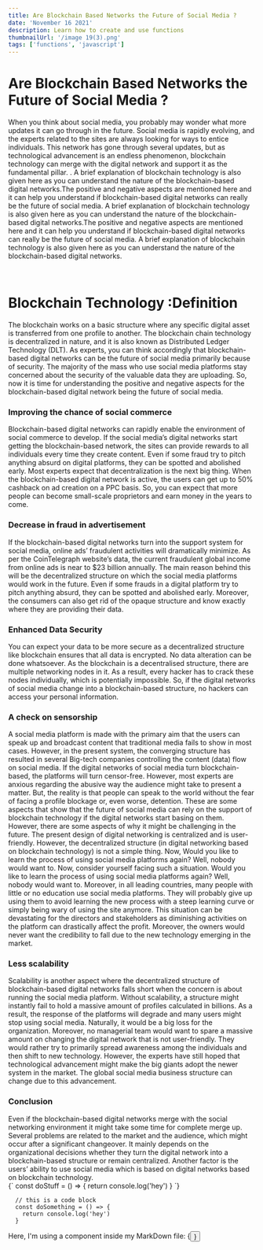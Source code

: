 ```yaml
---
title: Are Blockchain Based Networks the Future of Social Media ?
date: 'November 16 2021'
description: Learn how to create and use functions
thumbnailUrl: '/image 19(3).png'
tags: ['functions', 'javascript']
---
```


<h1 style={{color:'gold' , fontFamily:'Raleway'}}> Are Blockchain Based Networks the Future of Social Media ? </h1>



<div style={{fontSize:'18px',color:'red'}}>
  
  When you think about social media, you probably may wonder what more updates it can go through in the future. Social media is rapidly evolving, and the experts related to the sites are always looking for ways to entice individuals. This network has gone through several updates, but as technological advancement is an endless phenomenon, blockchain technology can merge with the digital network and support it as the fundamental pillar. 
. A brief explanation of blockchain technology is also given here as you can understand the nature of the blockchain-based digital networks.The positive and negative aspects are mentioned here and it can help you understand if blockchain-based digital networks can really be the future of social media. A brief explanation of blockchain technology is also given here as you can understand the nature of the blockchain-based digital networks.The positive and negative aspects are mentioned here and it can help you understand if blockchain-based digital networks can really be the future of social media. A brief explanation of blockchain technology is also given here as you can understand the nature of the blockchain-based digital networks.

</div>

<br/>


<h1  style={{color: "red"}}>Blockchain Technology :Definition</h1>


<div>
The blockchain works on a basic structure where any specific digital asset is transferred from one profile to another. The blockchain chain technology is decentralized in nature, and it is also known as Distributed Ledger Technology (DLT). 
As experts, you can think accordingly that blockchain-based digital networks can be the future of social media primarily because of security. The majority of the mass who use social media platforms stay concerned about the security of the valuable data they are uploading. 
So, now it is time for understanding the positive and negative aspects for the blockchain-based digital network being the future of social media.

</div>


### Improving the chance of social commerce

<div>
Blockchain-based digital networks can rapidly enable the environment of social commerce to develop. If the social media’s digital networks start getting the blockchain-based network, the sites can provide rewards to all individuals every time they create content. 
Even if some fraud try to pitch anything absurd on digital platforms, they can be spotted and abolished early. Most experts expect that decentralization is the next big thing. 
When the blockchain-based digital network is active, the users can get up to 50% cashback on ad creation on a PPC basis. So, you can expect that more people can become small-scale proprietors and earn money in the years to come. 

</div>




### Decrease in fraud in advertisement
<div sx={{color:'red'}}>

If the blockchain-based digital networks turn into the support system for social media, online ads’ fraudulent activities will dramatically minimize. As per the CoinTelegraph website’s data, the current fraudulent global income from online ads is near to $23 billion annually. 
The main reason behind this will be the decentralized structure on which the social media platforms would work in the future. Even if some frauds in a digital platform try to pitch anything absurd, they can be spotted and abolished early. 
Moreover, the consumers can also get rid of the opaque structure and know exactly where they are providing their data.
</div>


### Enhanced Data Security
<div>
You can expect your data to be more secure as a decentralized structure like blockchain ensures that all data is encrypted. No data alteration can be done whatsoever. As the blockchain is a decentralised structure, there are multiple networking nodes in it. As a result, every hacker has to crack these nodes individually, which is potentially impossible. 
So, if the digital networks of social media change into a blockchain-based structure, no hackers can access your personal information.

</div>

### A check on sensorship
<div>
A social media platform is made with the primary aim that the users can speak up and broadcast content that traditional media fails to show in most cases. However, in the present system, the converging structure has resulted in several Big-tech companies controlling the content (data) flow on social media. 
If the digital networks of social media turn blockchain-based, the platforms will turn censor-free. However, most experts are anxious regarding the abusive way the audience might take to present a matter.  
But, the reality is that people can speak to the world without the fear of facing a profile blockage or, even worse, detention. 
These are some aspects that show that the future of social media can rely on the support of blockchain technology if the digital networks start basing on them. However, there are some aspects of why it might be challenging in the future. The present design of digital networking is centralized and is user-friendly. However, the decentralized structure (in digital networking based on blockchain technology) is not a simple thing. 
Now, Would you like to learn the process of using social media platforms again? Well, nobody would want to.
Now, consider yourself facing such a situation. Would you like to learn the process of using social media platforms again? Well, nobody would want to. 
Moreover, in all leading countries, many people with little or no education use social media platforms. They will probably give up using them to avoid learning the new process with a steep learning curve or simply being wary of using the site anymore. 
This situation can be devastating for the directors and stakeholders as diminishing activities on the platform can drastically affect the profit. Moreover, the owners would never want the credibility to fall due to the new technology emerging in the market. 
</div>


### Less scalability
<div>
Scalability is another aspect where the decentralized structure of blockchain-based digital networks falls short when the concern is about running the social media platform. 
Without scalability, a structure might instantly fail to hold a massive amount of profiles calculated in billions. As a result, the response of the platforms will degrade and many users might stop using social media. Naturally, it would be a big loss for the organization. 
Moreover, no managerial team would want to spare a massive amount on changing the digital network that is not user-friendly. They would rather try to primarily spread awareness among the individuals and then shift to new technology.   
However, the experts have still hoped that technological advancement might make the big giants adopt the newer system in the market. The global social media business structure can change due to this advancement.

</div>


### Conclusion
<div>
Even if the blockchain-based digital networks merge with the social networking environment it might take some time for complete merge up. Several problems are related to the market and the audience, which might occur after a significant changeover.
It mainly depends on the organizational decisions whether they turn the digital network into a blockchain-based structure or remain centralized. Another factor is the users’ ability to use social media which is based on digital networks based on blockchain technology.
</div>
<SyntaxHighlighter language="javascript" style={docco}>
  {`
    const doStuff = () => {
      return console.log('hey')
    }
  `}
</SyntaxHighlighter>

```
  // this is a code block
  const doSomething = () => {
    return console.log('hey')
  }
```

<div>Here, I'm using a component inside my MarkDown file: {<Button text={"Click me"}/>}</div>

